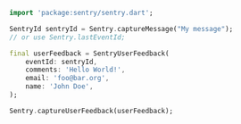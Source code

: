 ```dart
import 'package:sentry/sentry.dart';

SentryId sentryId = Sentry.captureMessage("My message");
// or use Sentry.lastEventId;

final userFeedback = SentryUserFeedback(
    eventId: sentryId,
    comments: 'Hello World!',
    email: 'foo@bar.org',
    name: 'John Doe',
);

Sentry.captureUserFeedback(userFeedback);
```
